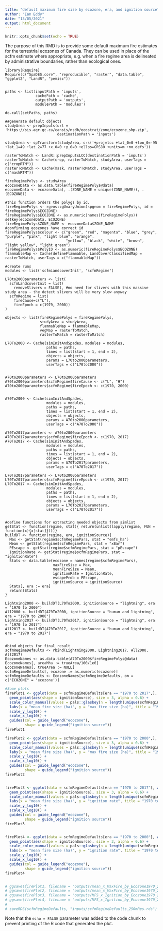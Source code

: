 ```yaml
---
title: "default maximum fire size by ecozone, era, and ignition source"
author: "Ian Eddy"
date: "13/05/2021"
output: html_document
---
```


```r
knitr::opts_chunk$set(echo = TRUE)
```

The purpose of this RMD is to provide some default maximum fire estimates for the terrestrial ecozones of Canada. 
They can be used in place of the scfm estimate where appropriate, e.g. when a fire regime area is delineated by administrative
boundaries, rather than ecological ones.  
```package


library(Require)
Require(c("SpaDES.core", "reproducible", "raster", "data.table", "ggplot2", "LandR", "pemisc"))


paths <- list(inputPath = 'inputs',
              cachePath = 'cache',
              outputPath = 'outputs',
              modulePath = 'modules')

do.call(setPaths, paths)

```

```repeat

##generate default objects
studyArea <- prepInputs(url = 'https://sis.agr.gc.ca/cansis/nsdb/ecostrat/zone/ecozone_shp.zip',
                        destinationPath = 'inputs')

studyArea <- spTransform(studyArea, crs('+proj=lcc +lat_0=0 +lon_0=-95 +lat_1=49 +lat_2=77 +x_0=0 +y_0=0 +ellps=GRS80 +units=m +no_defs'))

rasterToMatch <- LandR::prepInputsLCC(destinationPath = 'inputs')
rasterToMatch <- Cache(crop, rasterToMatch, studyArea, userTags = c("cropRTM"))
rasterToMatch <- Cache(mask, rasterToMatch, studyArea, userTags = c("maskRTM"))

fireRegimePolys <- studyArea
ecozoneData <- as.data.table(fireRegimePolys@data)
ecozoneData <- ecozoneData[, .(ZONE_NAME = unique(ZONE_NAME)), .(ECOZONE)]

#this function orders the polygs by id.
fireRegimePolys <- rgeos::gUnaryUnion(spgeom = fireRegimePolys, id = fireRegimePolys$ECOZONE)
fireRegimePolys$ECOZONE <- as.numeric(names(fireRegimePolys))
setkey(ecozoneData, ECOZONE)
fireRegimePolys$ZONE_NAME <- ecozoneData$ZONE_NAME
#confirming ecozones have correct id
fireRegimePolys$colour <- c("green", "red", "magenta", "blue", "grey", "purple", "pink", "light blue", "orange",
                            "yellow", "black", "white", "brown", "light yellow", "light green")
fireRegimePolys$PolyID <- as.numeric(fireRegimePolys$ECOZONE)
flammableMap <- Cache(defineFlammable, LandCoverClassifiedMap = rasterToMatch, userTags = c("flammableMap"))

#create runs
modules <- list('scfmLandcoverInit', 'scfmRegime')

L70to2000parameters <- list(
  scfmLandcoverInit = list(
    removeSlivers = FALSE), #no need for slivers with this massive study area - the detect slivers will be very slow anyway
  scfmRegime = list(
    fireCause=c("L"),
    fireEpoch = c(1970, 2000))
)

objects <- list(fireRegimePolys = fireRegimePolys,
                studyArea = studyArea,
                flammableMap = flammableMap,
                vegMap = rasterToMatch,
                rasterToMatch = rasterToMatch)

L70To2000 <- Cache(simInitAndSpades, modules = modules,
                   paths = paths,
                   times = list(start = 1, end = 2),
                   objects = objects,
                   params = L70to2000parameters,
                   userTags = c("L70to2000"))


A70to2000parameters <- L70to2000parameters
A70to2000parameters$scfmRegime$fireCause <- c("L", "H")
A70to2000parameters$scfmRegime$fireEpoch <- c(1970, 2000)


A70To2000 <- Cache(simInitAndSpades,
                   modules = modules,
                   paths = paths,
                   times = list(start = 1, end = 2),
                   objects = objects,
                   params = A70to2000parameters,
                   userTags = c("A70To2000"))

A70To2017parameters <- A70to2000parameters
A70To2017parameters$scfmRegime$fireEpoch <- c(1970, 2017)
A70To2017 <- Cache(simInitAndSpades,
                   modules = modules,
                   paths = paths,
                   times = list(start = 1, end = 2),
                   objects = objects,
                   params = A70To2017parameters,
                   userTags = c("A70To2017"))

L70To2017parameters <- L70to2000parameters
L70To2017parameters$scfmRegime$fireEpoch <- c(1970, 2017)
L70To2017 <- Cache(simInitAndSpades,
                   modules = modules,
                   paths = paths,
                   times = list(start = 1, end = 2),
                   objects = objects,
                   params = L70To2017parameters,
                   userTags = c("L70To2017"))


#define functions for extracting needed objects from simlist
getStat <- function(regime, stat){ return(unlist(lapply(regime, FUN = function(x){x[stat]})))}
buildDT <- function(regime, era, ignitionSource){
  Max <- getStat(regime$scfmRegimePars, stat = "emfs_ha")
  Mean <- getStat(regime$scfmRegimePars, stat = "xBar")
  PEscape <- getStat(regime$scfmRegimePars, stat = "pEscape")
  IgnitionRate <- getStat(regime$scfmRegimePars, stat = "ignitionRate")
  Stats <- data.table(ecozone = names(regime$scfmRegimePars),
                      maxFireSize = Max,
                      meanFireSize = Mean,
                      ignitionRate = IgnitionRate,
                      escapeProb = PEscape,
                      ignitionSource = ignitionSource)
  Stats[, era := era]
  return(Stats)
}

Lightning2000 <- buildDT(L70To2000, ignitionSource = "lightning", era = "1970 to 2000")
All2000 <- buildDT(A70To2000, ignitionSource = "human and lightning", era = "1970 to 2000")
Lightning2017 <- buildDT(L70To2017, ignitionSource = "lightning", era = "1970 to 2017")
All2017 <- buildDT(A70To2017, ignitionSource = "human and lightning", era = "1970 to 2017")


#bind objects for final result
scfmRegimeDefaults <- rbind(Lightning2000, Lightning2017, All2000, All2017)
EcozoneNames <- as.data.table(A70To2000$fireRegimePolys@data)
EcozoneNames[, areaMha := trueArea/100/1e6]
EcozoneNames[, trueArea := NULL]
scfmRegimeDefaults[, ecozone := as.numeric(ecozone)]
scfmRegimeDefaults <- EcozoneNames[scfmRegimeDefaults, on = c("ECOZONE" = 'ecozone')]

```

```r
#Some plots
firePlot1 <- ggplot(data = scfmRegimeDefaults[era == "1970 to 2017",], aes(y = maxFireSize, x = meanFireSize, col = ZONE_NAME)) +
  geom_point(aes(shape = ignitionSource), size = 3, alpha = 0.6) +
  scale_color_manual(values = pals::glasbey(n = length(unique(scfmRegimeDefaults$ZONE_NAME)))) +
  labs(x = "mean fire size (ha)", y = "max fire size (ha)", title = "1970 to 2017") +
  scale_y_log10() +
  scale_x_log10() +
  guides(col = guide_legend("ecozone"),
         shape = guide_legend("ignition source"))
firePlot1

firePlot2 <- ggplot(data = scfmRegimeDefaults[era == "1970 to 2000",], aes(y = maxFireSize, x = meanFireSize, col = ZONE_NAME)) +
  geom_point(aes(shape = ignitionSource), size = 3, alpha = 0.6) +
  scale_color_manual(values = pals::glasbey(n = length(unique(scfmRegimeDefaults$ZONE_NAME)))) +
  labs(x = "mean fire size (ha)", y = "max fire size (ha)", title = "1970 to 2000") +
  scale_y_log10() +
  scale_x_log10() +
  guides(col = guide_legend("ecozone"),
         shape = guide_legend("ignition source"))
firePlot2


firePlot3 <- ggplot(data = scfmRegimeDefaults[era == "1970 to 2017"], aes(y = ignitionRate, x = meanFireSize, col = ZONE_NAME)) +
  geom_point(aes(shape = ignitionSource), size = 3, alpha = 0.6) +
  scale_color_manual(values = pals::glasbey(n = length(unique(scfmRegimeDefaults$ZONE_NAME)))) +
  labs(x = "mean fire size (ha)", y = "ignition rate", title = "1970 to 2017") +
  scale_y_log10() +
  scale_x_log10() +
  guides(col = guide_legend("ecozone"),
         shape = guide_legend("ignition source"))
firePlot3


firePlot4 <- ggplot(data = scfmRegimeDefaults[era == "1970 to 2000"], aes(y = ignitionRate, x = meanFireSize, col = ZONE_NAME)) +
  geom_point(aes(shape = ignitionSource), size = 3, alpha = 0.6) +
  scale_color_manual(values = pals::glasbey(n = length(unique(scfmRegimeDefaults$ZONE_NAME)))) +
  labs(x = "mean fire size (ha)", y = "ignition rate", title = "1970 to 2000") +
  scale_y_log10() +
  scale_x_log10() +
  guides(col = guide_legend("ecozone"),
         shape = guide_legend("ignition source"))
firePlot4


# ggsave(firePlot1, filename = "outputs/mean_x_MaxFire_by_Ecozone1970_2017.png", device = "png")
# ggsave(firePlot2, filename = "outputs/mean_x_MaxFire_by_Ecozone1970_2000.png", device = "png")
# ggsave(firePlot3, filename = "outputs/MFS_x_Ignition_by_Ecozone1970_2017.png", device = "png")
# ggsave(firePlot4, filename = "outputs/MFS_x_Ignition_by_Ecozone1970_2000.png", device = "png")
# 
# saveRDS(scfmRegimeDefaults, "inputs/scfmRegimeDefaults_250mRes.rds")

```

Note that the `echo = FALSE` parameter was added to the code chunk to prevent printing of the R code that generated the plot.
